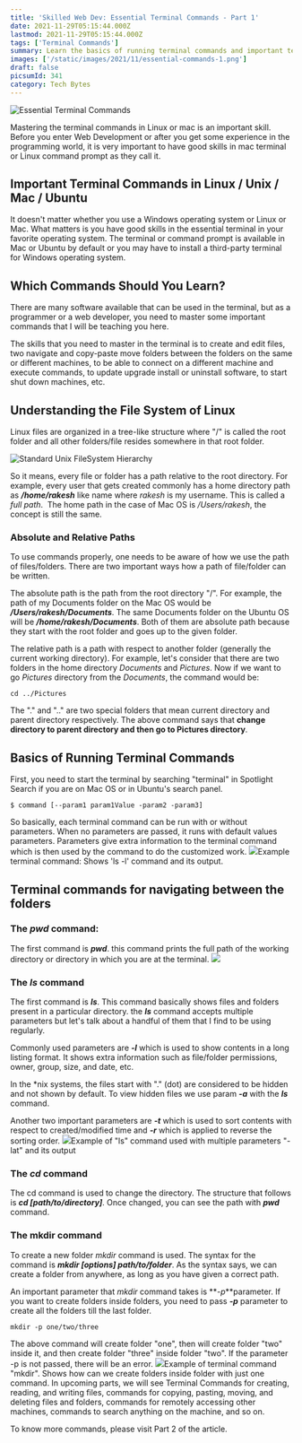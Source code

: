 ```yaml
---
title: 'Skilled Web Dev: Essential Terminal Commands - Part 1'
date: 2021-11-29T05:15:44.000Z
lastmod: 2021-11-29T05:15:44.000Z
tags: ['Terminal Commands']
summary: Learn the basics of running terminal commands and important terminal commands to navigate between the folders in your machine in Part 1.
images: ['/static/images/2021/11/essential-commands-1.png']
draft: false
picsumId: 341
category: Tech Bytes
---
```


![Essential Terminal Commands](/static/images/2021/11/essential-commands-1.png)

Mastering the terminal commands in Linux or mac is an important skill. Before you enter Web Development or after you get some experience in the programming world, it is very important to have good skills in mac terminal or Linux command prompt as they call it.

## Important Terminal Commands in Linux / Unix / Mac / Ubuntu

It doesn't matter whether you use a Windows operating system or Linux or Mac. What matters is you have good skills in the essential terminal in your favorite operating system. The terminal or command prompt is available in Mac or Ubuntu by default or you may have to install a third-party terminal for Windows operating system.

## Which Commands Should You Learn?

There are many software available that can be used in the terminal, but as a programmer or a web developer, you need to master some important commands that I will be teaching you here.

The skills that you need to master in the terminal is to create and edit files, two navigate and copy-paste move folders between the folders on the same or different machines, to be able to connect on a different machine and execute commands, to update upgrade install or uninstall software, to start shut down machines, etc.

## Understanding the File System of Linux

Linux files are organized in a tree-like structure where "/" is called the root folder and all other folders/file resides somewhere in that root folder.

![Standard Unix FileSystem Hierarchy](/static/images/2021/11/Standard-unix-filesystem-hierarchy.png)

So it means, every file or folder has a path relative to the root directory. For example, every user that gets created commonly has a home directory path as **_/home/rakesh_** like name where _rakesh_ is my username. This is called a _full path_.  The home path in the case of Mac OS is _/Users/rakesh_, the concept is still the same.

### Absolute and Relative Paths

To use commands properly, one needs to be aware of how we use the path of files/folders. There are two important ways how a path of file/folder can be written.

The absolute path is the path from the root directory "/". For example, the path of my Documents folder on the Mac OS would be **_/Users/rakesh/Documents_**. The same Documents folder on the Ubuntu OS will be **_/home/rakesh/Documents_**. Both of them are absolute path because they start with the root folder and goes up to the given folder.

The relative path is a path with respect to another folder (generally the current working directory). For example, let's consider that there are two folders in the home directory _Documents_ and _Pictures_. Now if we want to go _Pictures_ directory from the _Documents_, the command would be:

    cd ../Pictures

The "." and ".." are two special folders that mean current directory and parent directory respectively. The above command says that **change directory to parent directory and then go to Pictures directory**.

## Basics of Running Terminal Commands

First, you need to start the terminal by searching "terminal" in Spotlight Search if you are on Mac OS or in Ubuntu's search panel.

    $ command [--param1 param1Value -param2 -param3]

So basically, each terminal command can be run with or without parameters. When no parameters are passed, it runs with default values parameters. Parameters give extra information to the terminal command which is then used by the command to do the customized work.
![](/static/images/2021/11/image-1.png)Example terminal command: Shows 'ls -l' command and its output.

## Terminal commands for navigating between the folders

### The _pwd_ command:

The first command is **_pwd_**. this command prints the full path of the working directory or directory in which you are at the terminal.
![](/static/images/2021/11/image-2.png)

### The **_ls_** command

The first command is **_ls_**. This command basically shows files and folders present in a particular directory. the **_ls_** command accepts multiple parameters but let's talk about a handful of them that I find to be using regularly.

Commonly used parameters are **_-l_** which is used to show contents in a long listing format. It shows extra information such as file/folder permissions, owner, group, size, and date, etc.

In the \*nix systems, the files start with "." (dot) are considered to be hidden and not shown by default. To view hidden files we use param **_-a_** with the **_ls_** command.

Another two important parameters are **_-t_** which is used to sort contents with respect to created/modified time and **_-r_** which is applied to reverse the sorting order.
![](/static/images/2021/11/image-4.png)Example of "ls" command used with multiple parameters "-lat" and its output

### The **_cd_** command

The cd command is used to change the directory. The structure that follows is **_cd [path/to/directory]_**. Once changed, you can see the path with **_pwd_** command.

### The mkdir command

To create a new folder _mkdir_ command is used. The syntax for the command is **_mkdir [options] path/to/folder_**. As the syntax says, we can create a folder from anywhere, as long as you have given a correct path.

An important parameter that _mkdir_ command takes is **_-p_**parameter. If you want to create folders inside folders, you need to pass **_-p_** parameter to create all the folders till the last folder.

    mkdir -p one/two/three

The above command will create folder "one", then will create folder "two" inside it, and then create folder "three" inside folder "two". If the parameter -p is not passed, there will be an error.
![](/static/images/2021/11/image-5.png)Example of terminal command "mkdir". Shows how can we create folders inside folder with just one command.
In upcoming parts, we will see Terminal Commands for creating, reading, and writing files, commands for copying, pasting, moving, and deleting files and folders, commands for remotely accessing other machines, commands to search anything on the machine, and so on.

To know more commands, please visit Part 2 of the article.
